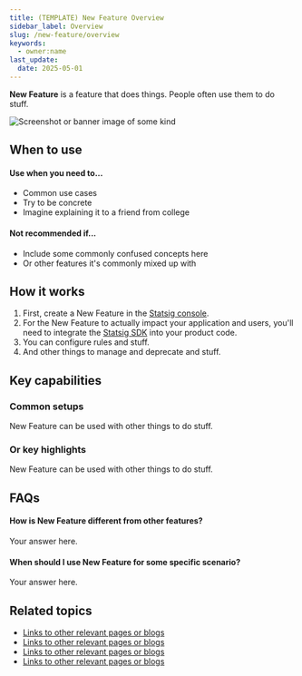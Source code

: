 ```yaml
---
title: (TEMPLATE) New Feature Overview
sidebar_label: Overview
slug: /new-feature/overview
keywords:
  - owner:name
last_update:
  date: 2025-05-01
---
```


**New Feature** is a feature that does things. People often use them to do stuff.

![Screenshot or banner image of some kind](/img/featuregates.png)

## When to use
#### Use when you need to...
- Common use cases
- Try to be concrete
- Imagine explaining it to a friend from college

#### Not recommended if...
- Include some commonly confused concepts here
- Or other features it's commonly mixed up with

## How it works
1. First, create a New Feature in the [Statsig console](/).
2. For the New Feature to actually impact your application and users, you'll need to integrate the [Statsig SDK](/sdks/quickstart) into your product code.
3. You can configure rules and stuff.
4. And other things to manage and deprecate and stuff.

## Key capabilities
### Common setups
New Feature can be used with other things to do stuff.
### Or key highlights
New Feature can be used with other things to do stuff.


## FAQs
#### How is New Feature different from other features?
Your answer here.
  
#### When should I use New Feature for some specific scenario?
Your answer here.

## Related topics
- [Links to other relevant pages or blogs](/)
- [Links to other relevant pages or blogs](/)
- [Links to other relevant pages or blogs](/)
- [Links to other relevant pages or blogs](/)